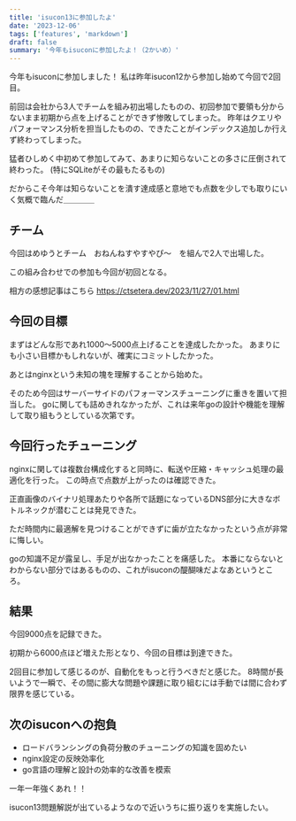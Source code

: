 ```yaml
---
title: 'isucon13に参加したよ'
date: '2023-12-06'
tags: ['features', 'markdown']
draft: false
summary: '今年もisuconに参加したよ！（2かいめ）'
---
```


今年もisuconに参加しました！
私は昨年isucon12から参加し始めて今回で2回目。

前回は会社から3人でチームを組み初出場したものの、初回参加で要領も分からないまま初期から点を上げることができず惨敗してしまった。
昨年はクエリやパフォーマンス分析を担当したものの、できたことがインデックス追加しか行えず終わってしまった。

猛者ひしめく中初めて参加してみて、あまりに知らないことの多さに圧倒されて終わった。
(特にSQLiteがその最もたるもの)

だからこそ今年は知らないことを潰す達成感と意地でも点数を少しでも取りにいく気概で臨んだ＿＿＿＿

## チーム

今回はめゆうとチーム　おねんねすやすやぴ〜　を組んで2人で出場した。

この組み合わせでの参加も今回が初回となる。

相方の感想記事はこちら
https://ctsetera.dev/2023/11/27/01.html

## 今回の目標

まずはどんな形であれ1000〜5000点上げることを達成したかった。
あまりにも小さい目標かもしれないが、確実にコミットしたかった。

あとはnginxという未知の塊を理解することから始めた。

そのため今回はサーバーサイドのパフォーマンスチューニングに重きを置いて担当した。
goに関しても詰めきれなかったが、これは来年goの設計や機能を理解して取り組もうとしている次第です。

## 今回行ったチューニング

nginxに関しては複数台構成化すると同時に、転送や圧縮・キャッシュ処理の最適化を行った。
この時点で点数が上がったのは確認できた。

正直画像のバイナリ処理あたりや各所で話題になっているDNS部分に大きなボトルネックが潜むことは発見できた。

ただ時間内に最適解を見つけることができずに歯が立たなかったという点が非常に悔しい。

goの知識不足が露呈し、手足が出なかったことを痛感した。
本番にならないとわからない部分ではあるものの、これがisuconの醍醐味だよなあというところ。


## 結果

今回9000点を記録できた。

初期から6000点ほど増えた形となり、今回の目標は到達できた。

2回目に参加して感じるのが、自動化をもっと行うべきだと感じた。
8時間が長いようで一瞬で、その間に膨大な問題や課題に取り組むには手動では間に合わず限界を感じている。

## 次のisuconへの抱負

- ロードバランシングの負荷分散のチューニングの知識を固めたい
- nginx設定の反映効率化
- go言語の理解と設計の効率的な改善を模索

一年一年強くあれ！！

isucon13問題解説が出ているようなので近いうちに振り返りを実施したい。
